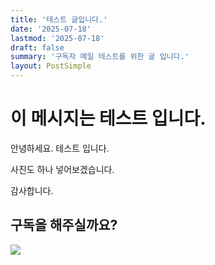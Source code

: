```yaml
---
title: '테스트 글입니다.'
date: '2025-07-18'
lastmod: '2025-07-18'
draft: false
summary: '구독자 메일 테스트를 위한 글 입니다.'
layout: PostSimple
---
```


# 이 메시지는 테스트 입니다.

안녕하세요. 테스트 입니다.

사진도 하나 넣어보겠습니다.

감사합니다.

## 구독을 해주실까요?

![](/static/images/two-app/1.png)